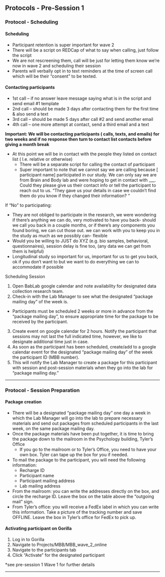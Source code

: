 ## Protocols - Pre-Session 1  

### Protocol - Scheduling

#### Scheduling 

- Participant retention is super important for wave 2 
- There will be a script on REDCap of what to say when calling, just follow the script 
- We are not rescreening them, call will be just for letting them know we're now in wave 2 and scheduling their session
- Parents will verbally opt in to text reminders at the time of screen call which will be their “consent” to be texted. 

#### Contacting participants 

- 1st call – if no answer leave message saying what is in the script and send email #1 template 
- 2nd call – should be made 3 days after contacting them for the first time & also send a text 
- 3rd call – should be made 5 days after call #2 and send another email 
- 4th call – one more attempt at contact, send a third email and a text 

**Important: We will be contacting participants ( calls, texts, and emails) for two weeks and if no response then turn to contact list contacts before giving a month break** 

- At this point we will be in contact with the people they listed on contact list ( I.e. relative or otherwise) 
  - There will be a separate script for calling the contact of participant 
  - Super important to note that we cannot say we are calling because [ participant name] participated in our study. We can only say we are from Brain and Body lab and were hoping to get in contact with ___. Could they please give us their contact info or tell the participant to reach out to us. “They gave us your details in case we couldn’t find them do you know if they changed their information? “  

If  “No” to participating: 

- They are not obliged to participate in the research, we were wondering if there's anything we can do, very motivated to have you back- should we call you back in a couple months, or if there's any components you found boring, we can cut those out. we can work with you to keep you in the study as much as we possibly can- flexible  
- Would you be willing to JUST do XYZ (e.g. bio samples, behavioral, questionnaires), session delay is fine too, (any data we can get from them is helpful) 
- Longitudinal study so important for us, important for us to get you back, ok if you don't want to but we want to do everything we can to accommodate if possible 

 
Scheduling Session

1. Open BabLab google calendar and note availability for designated data collection research team. 
2. Check-in with the Lab Manager to see what the designated "package mailing day" of the week is. 
  - Participants must be scheduled 2 weeks or more in advance from the "package mailing day", to ensure appropriate time for the package to be received by the participant. 
3. Create event on google calendar for 2 hours. Notify the participant that sessions may not last the full indicated time, however, we like to designate additional time just in case. 
4. As soon as the participant has been scheduled, create/add to a google calendar event for the designated "package mailing day" of the week the participant ID (MBB number). 
5. This will notify the Lab Manager to create a package for this participant with session and post-session materials when they go into the lab for "package mailing day." 


----------  

### Protocol - Session Preparation  


#### Package creation 

- There will be a designated "package mailing day" one day a week in which the Lab Manager will go into the lab to prepare necessary materials and send out packages from scheduled participants in the last week, on the same package mailing day. 
- Once the package materials have been put together, it is time to bring the package down to the mailroom in the Psychology building, Tyler's Office 
    - If you go to the mailroom or to Tyler's Office, you need to have your own box. Tyler can tape up the box for you if needed. 
- To mail the package to the participant, you will need the following information: 
    - Recharge ID 
    - Participant name 
    - Participant mailing address 
    - Lab mailing address 
- From the mailroom: you can write the addresses directly on the box, and circle the recharge ID. Leave the box on the table above the "outgoing mail" sign.  
- From Tyler's office: you will receive a FedEx label in which you can write this information. Take a picture of the tracking number and save OFFLINE. Leave the box in Tyler's office for FedEx to pick up.  


#### Activating participant on Gorilla 

1. Log in to Gorilla 
2. Navigate to Projects/MBB/MBB_wave_2_online 
3. Navigate to the participants tab 
4. Click "Activate" for the designated participant 

*see pre-session 1 Wave 1 for further details  

--------------